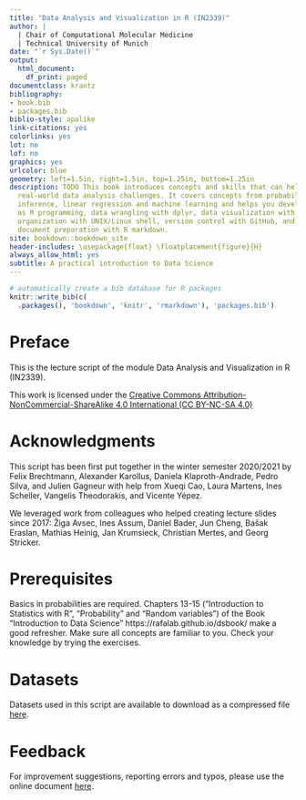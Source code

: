 ```yaml
--- 
title: "Data Analysis and Visualization in R (IN2339)"
author: |
  | Chair of Computational Molecular Medicine
  | Technical University of Munich
date: "`r Sys.Date()`"
output:
  html_document:
    df_print: paged
documentclass: krantz
bibliography:
- book.bib
- packages.bib
biblio-style: apalike
link-citations: yes
colorlinks: yes
lot: no
lof: no
graphics: yes
urlcolor: blue
geometry: left=1.5in, right=1.5in, top=1.25in, bottom=1.25in
description: TODO This book introduces concepts and skills that can help you tackle
  real-world data analysis challenges. It covers concepts from probability, statistical
  inference, linear regression and machine learning and helps you develop skills such
  as R programming, data wrangling with dplyr, data visualization with ggplot2, file
  organization with UNIX/Linux shell, version control with GitHub, and reproducible
  document preparation with R markdown.
site: bookdown::bookdown_site
header-includes: \usepackage{float} \floatplacement{figure}{H}
always_allow_html: yes
subtitle: A practical introduction to Data Science
---
```



```r
# automatically create a bib database for R packages
knitr::write_bib(c(
  .packages(), 'bookdown', 'knitr', 'rmarkdown'), 'packages.bib')
```

# Preface {-}

This is the lecture script of the module Data Analysis and Visualization in R (IN2339).

This work is licensed under the [Creative Commons Attribution-NonCommercial-ShareAlike 4.0 International (CC BY-NC-SA 4.0)](https://creativecommons.org/licenses/by-nc-sa/4.0)

# Acknowledgments {-}

This script has been first put together in the winter semester 2020/2021 by Felix Brechtmann, Alexander Karollus, Daniela Klaproth-Andrade, Pedro Silva, and Julien Gagneur with help from Xueqi Cao, Laura Martens, Ines Scheller, Vangelis Theodorakis, and Vicente Yépez.

We leveraged work from colleagues who helped creating lecture slides since 2017: Žiga Avsec, Ines Assum, Daniel Bader, Jun Cheng, Bašak Eraslan, Mathias Heinig, Jan Krumsieck, Christian Mertes, and Georg Stricker.


# Prerequisites {-}
Basics in probabilities are required. Chapters 13-15 ("Introduction to Statistics with R", "Probability" and "Random variables") of the Book "Introduction to Data Science" https://rafalab.github.io/dsbook/ make a good refresher. Make sure all concepts are familiar to you. Check your knowledge by trying the exercises. 

# Datasets {-}
Datasets used in this script are available to download as a compressed file [here](http://shorturl.at/otwxO).

# Feedback {-}
For improvement suggestions, reporting errors and typos, please use the online document [here](https://docs.google.com/document/d/1tdWmtkDaNUnQLkG_cNfJ2KLHwnaldtQwZh6pUQh8Mpc/edit?usp=sharing).

<!-- Latex commands -->
\newcommand{\bs}{\boldsymbol} 
\newcommand{\m}{\mathbf}

\newcommand{\w}{\m w} 
\newcommand{\x}{\m x}
\newcommand{\y}{\m y}

\newcommand{\X}{\m X} 
\newcommand{\I}{\m I} 

\newcommand{\E}{\operatorname{E}} 
\newcommand{\Var}{\operatorname{Var}} 
\newcommand{\Cov}{\operatorname{Cov}} 
